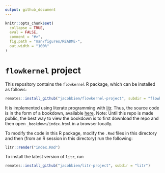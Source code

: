 ```yaml
---
output: github_document
---
```


<!-- README.md is generated from README.Rmd. Please edit that file -->

```r
knitr::opts_chunk$set(
  collapse = TRUE,
  eval = FALSE,
  comment = "#>",
  fig.path = "man/figures/README-",
  out.width = "100%"
)
```

# `flowkernel` project

<!-- badges: start -->
<!-- badges: end -->

This repository contains the `flowkernel` R package, which can be installed as follows:

```r
remotes::install_github("jacobbien/flowkernel-project", subdir = "flowkernel")
```

It is implemented using literate programming with [litr](https://jacobbien.github.io/litr-project/).  Thus, the source code is in the form of a bookdown, available [here](_book/index.html).  Note: Until this repo is made public, the best way to view the bookdown is to first download the repo and then open `_bookdown/index.html` in a browser locally.

To modify the code in this R package, modify the `.Rmd` files in this directory and then (from an R session in this directory) run the following:

```r
litr::render("index.Rmd")
```

To install the latest version of `litr`, run

```r
remotes::install_github("jacobbien/litr-project", subdir = "litr")
```

